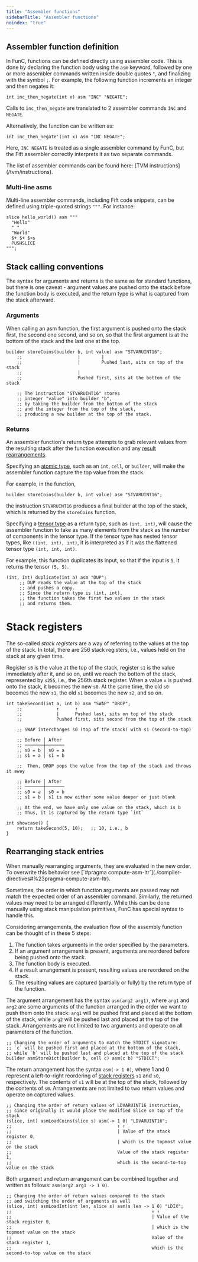 ```yaml
---
title: "Assembler functions"
sidebarTitle: "Assembler functions"
noindex: "true"
---
```



## Assembler function definition

In FunC, functions can be defined directly using assembler code. This is done by declaring the function body using the `asm` keyword,
followed by one or more assembler commands written inside double quotes `"`, and finalizing with the symbol `;`.
For example, the following function increments an integer and then negates it:

```func
int inc_then_negate(int x) asm "INC" "NEGATE";
```

Calls to `inc_then_negate` are translated to 2 assembler commands `INC` and `NEGATE`.

Alternatively, the function can be written as:

```func
int inc_then_negate'(int x) asm "INC NEGATE";
```

Here, `INC NEGATE` is treated as a single assembler command by FunC, but the Fift assembler correctly interprets it as two separate commands.

<Aside>
  The list of assembler commands can be found here: [TVM instructions](/tvm/instructions).
</Aside>

### Multi-line asms

Multi-line assembler commands, including Fift code snippets, can be defined using triple-quoted strings `"""`.
For instance:

```func
slice hello_world() asm """
  "Hello"
  " "
  "World"
  $+ $+ $>s
  PUSHSLICE
""";
```

## Stack calling conventions

The syntax for arguments and returns is the same as for standard functions, but there is one caveat - argument values are pushed onto the
stack before the function body is executed, and the return type is what is captured from the stack afterward.

### Arguments

When calling an asm function, the first argument is pushed onto the stack first, the second one second, and so on,
so that the first argument is at the bottom of the stack and the last one at the top.

```func
builder storeCoins(builder b, int value) asm "STVARUINT16"; 
    ;;                     |        |
    ;;                     |        Pushed last, sits on top of the stack
    ;;                     |
    ;;                     Pushed first, sits at the bottom of the stack

    ;; The instruction "STVARUINT16" stores 
    ;; integer "value" into builder "b",
    ;; by taking the builder from the bottom of the stack
    ;; and the integer from the top of the stack,
    ;; producing a new builder at the top of the stack.
```

### Returns

An assembler function's return type attempts to grab relevant values from the resulting stack after the function execution
and any [result rearrangements](#rearranging-stack-entries).

Specifying an [atomic type](./types#atomic-types), such as an `int`, `cell`, or `builder`, will make the assembler function
capture the top value from the stack.

For example, in the function,

```func
builder storeCoins(builder b, int value) asm "STVARUINT16"; 
```

the instruction `STVARUINT16` produces a final builder at the top of the stack, which is returned by the `storeCoins` function.

Specifying a [tensor type](./types#tensor-types) as a return type, such as `(int, int)`, will cause the assembler function to take as many elements from the stack as
the number of components in the tensor type. If the tensor type has nested tensor types, like `((int, int), int)`,
it is interpreted as if it was the flattened tensor type `(int, int, int)`.

For example, this function duplicates its input, so that if the input is `5`, it returns the tensor `(5, 5)`.

```func
(int, int) duplicate(int a) asm "DUP";
     ;; DUP reads the value at the top of the stack 
     ;; and pushes a copy.
     ;; Since the return type is (int, int), 
     ;; the function takes the first two values in the stack 
     ;; and returns them.
```

# Stack registers

The so-called _stack registers_ are a way of referring to the values at the top of the stack. In total,
there are 256 stack registers, i.e., values held on the stack at any given time.

Register `s0` is the value at the top of the stack, register `s1` is the value immediately after it, and so on,
until we reach the bottom of the stack, represented by `s255`, i.e., the 256th stack register.
When a value `x` is pushed onto the stack, it becomes the new `s0`. At the same time, the old `s0` becomes the new `s1`, the old `s1` becomes the new `s2`, and so on.

```func
int takeSecond(int a, int b) asm "SWAP" "DROP";
    ;;             ↑      ↑
    ;;             |      Pushed last, sits on top of the stack
    ;;             Pushed first, sits second from the top of the stack

    ;; SWAP interchanges s0 (top of the stack) with s1 (second-to-top)

    ;; Before │ After
    ;; ───────┼───────
    ;; s0 = b │ s0 = a
    ;; s1 = a │ s1 = b
    
    ;;  Then, DROP pops the value from the top of the stack and throws it away

    ;; Before │ After
    ;; ───────┼───────
    ;; s0 = a │ s0 = b
    ;; s1 = b │ s1 is now either some value deeper or just blank

    ;; At the end, we have only one value on the stack, which is b
    ;; Thus, it is captured by the return type `int`

int showcase() {
    return takeSecond(5, 10);   ;; 10, i.e., b
}
```

## Rearranging stack entries

<Aside>
  When manually rearranging arguments, they are evaluated in the new order.
  To overwrite this behavior see [`#pragma compute-asm-ltr`](./compiler-directives#%23pragma-compute-asm-ltr).
</Aside>

Sometimes, the order in which function arguments are passed may not match the expected order of an assembler command.
Similarly, the returned values may need to be arranged differently.
While this can be done manually using stack manipulation primitives, FunC has special syntax to handle this.

Considering arrangements, the evaluation flow of the assembly function can be thought of in these 5 steps:

1. The function takes arguments in the order specified by the parameters.
1. If an argument arrangement is present, arguments are reordered before being pushed onto the stack.
1. The function body is executed.
1. If a result arrangement is present, resulting values are reordered on the stack.
1. The resulting values are captured (partially or fully) by the return type of the function.

The argument arrangement has the syntax `asm(arg2 arg1)`, where `arg1` and `arg2` are some arguments of the function arranged in the order we want to push them
onto the stack: `arg1` will be pushed first and placed at the bottom of the stack, while `arg2` will be pushed last and placed at the top of the stack.
Arrangements are not limited to two arguments and operate on all parameters of the function.

```func
;; Changing the order of arguments to match the STDICT signature:
;; `c` will be pushed first and placed at the bottom of the stack,
;; while `b` will be pushed last and placed at the top of the stack
builder asmStoreDict(builder b, cell c) asm(c b) "STDICT";
```

The return arrangement has the syntax `asm(-> 1 0)`, where 1 and 0 represent a
left-to-right reordering of [stack registers](#stack-registers) `s1` and `s0`, respectively.
The contents of `s1` will be at the top of the stack, followed by the contents of `s0`.
Arrangements are not limited to two return values and operate on captured values.

```func
;; Changing the order of return values of LDVARUINT16 instruction,
;; since originally it would place the modified Slice on top of the stack
(slice, int) asmLoadCoins(slice s) asm(-> 1 0) "LDVARUINT16";
;;                                        ↑ ↑
;;                                        | Value of the stack register 0,
;;                                        | which is the topmost value on the stack
;;                                        Value of the stack register 1,
;;                                        which is the second-to-top value on the stack
```

Both argument and return arrangement can be combined together and written as follows: `asm(arg2 arg1 -> 1 0)`.

```func
;; Changing the order of return values compared to the stack
;; and switching the order of arguments as well
(slice, int) asmLoadInt(int len, slice s) asm(s len -> 1 0) "LDIX";
;;                                                     ↑ ↑
;;                                                     | Value of the stack register 0,
;;                                                     | which is the topmost value on the stack
;;                                                     Value of the stack register 1,
;;                                                     which is the second-to-top value on the stack
```
